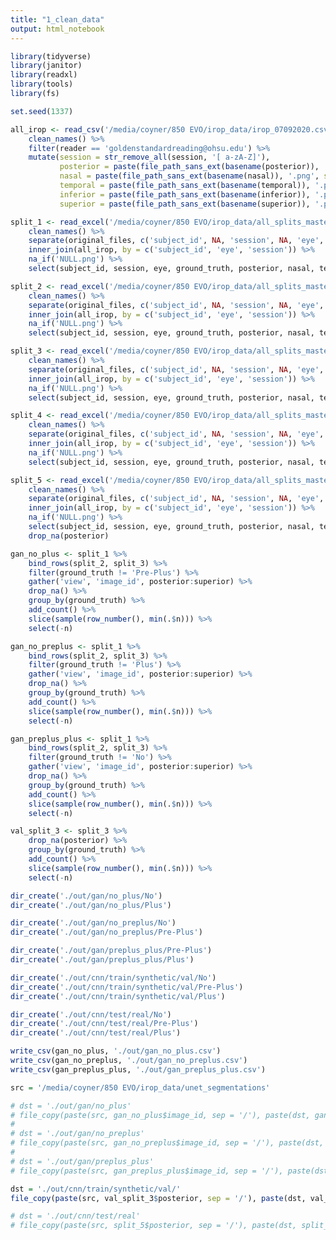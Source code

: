 ```yaml
---
title: "1_clean_data"
output: html_notebook
---
```




```r
library(tidyverse)
library(janitor)
library(readxl)
library(tools)
library(fs)

set.seed(1337)
```



```r
all_irop <- read_csv('/media/coyner/850 EVO/irop_data/irop_07092020.csv') %>%
    clean_names() %>%
    filter(reader == 'goldenstandardreading@ohsu.edu') %>%
    mutate(session = str_remove_all(session, '[ a-zA-Z]'),
           posterior = paste(file_path_sans_ext(basename(posterior)), '.png', sep = ''),
           nasal = paste(file_path_sans_ext(basename(nasal)), '.png', sep = ''),
           temporal = paste(file_path_sans_ext(basename(temporal)), '.png', sep = ''),
           inferior = paste(file_path_sans_ext(basename(inferior)), '.png', sep = ''),
           superior = paste(file_path_sans_ext(basename(superior)), '.png', sep = ''))

split_1 <- read_excel('/media/coyner/850 EVO/irop_data/all_splits_master_file.xlsx', sheet = 1) %>%
    clean_names() %>%
    separate(original_files, c('subject_id', NA, 'session', NA, 'eye', NA), sep = '_') %>%
    inner_join(all_irop, by = c('subject_id', 'eye', 'session')) %>%
    na_if('NULL.png') %>%
    select(subject_id, session, eye, ground_truth, posterior, nasal, temporal, inferior, superior)

split_2 <- read_excel('/media/coyner/850 EVO/irop_data/all_splits_master_file.xlsx', sheet = 2) %>%
    clean_names() %>%
    separate(original_files, c('subject_id', NA, 'session', NA, 'eye', NA), sep = '_') %>%
    inner_join(all_irop, by = c('subject_id', 'eye', 'session')) %>%
    na_if('NULL.png') %>%
    select(subject_id, session, eye, ground_truth, posterior, nasal, temporal, inferior, superior)

split_3 <- read_excel('/media/coyner/850 EVO/irop_data/all_splits_master_file.xlsx', sheet = 3) %>%
    clean_names() %>%
    separate(original_files, c('subject_id', NA, 'session', NA, 'eye', NA), sep = '_') %>%
    inner_join(all_irop, by = c('subject_id', 'eye', 'session')) %>%
    na_if('NULL.png') %>%
    select(subject_id, session, eye, ground_truth, posterior, nasal, temporal, inferior, superior)

split_4 <- read_excel('/media/coyner/850 EVO/irop_data/all_splits_master_file.xlsx', sheet = 4) %>%
    clean_names() %>%
    separate(original_files, c('subject_id', NA, 'session', NA, 'eye', NA), sep = '_') %>%
    inner_join(all_irop, by = c('subject_id', 'eye', 'session')) %>%
    na_if('NULL.png') %>%
    select(subject_id, session, eye, ground_truth, posterior, nasal, temporal, inferior, superior)

split_5 <- read_excel('/media/coyner/850 EVO/irop_data/all_splits_master_file.xlsx', sheet = 5) %>%
    clean_names() %>%
    separate(original_files, c('subject_id', NA, 'session', NA, 'eye', NA), sep = '_') %>%
    inner_join(all_irop, by = c('subject_id', 'eye', 'session')) %>%
    na_if('NULL.png') %>%
    select(subject_id, session, eye, ground_truth, posterior, nasal, temporal, inferior, superior) %>%
    drop_na(posterior)
```


```r
gan_no_plus <- split_1 %>%
    bind_rows(split_2, split_3) %>%
    filter(ground_truth != 'Pre-Plus') %>%
    gather('view', 'image_id', posterior:superior) %>%
    drop_na() %>%
    group_by(ground_truth) %>%
    add_count() %>%
    slice(sample(row_number(), min(.$n))) %>%
    select(-n)

gan_no_preplus <- split_1 %>%
    bind_rows(split_2, split_3) %>%
    filter(ground_truth != 'Plus') %>%
    gather('view', 'image_id', posterior:superior) %>%
    drop_na() %>%
    group_by(ground_truth) %>%
    add_count() %>%
    slice(sample(row_number(), min(.$n))) %>%
    select(-n)

gan_preplus_plus <- split_1 %>%
    bind_rows(split_2, split_3) %>%
    filter(ground_truth != 'No') %>%
    gather('view', 'image_id', posterior:superior) %>%
    drop_na() %>%
    group_by(ground_truth) %>%
    add_count() %>%
    slice(sample(row_number(), min(.$n))) %>%
    select(-n)

val_split_3 <- split_3 %>%
    drop_na(posterior) %>%
    group_by(ground_truth) %>%
    add_count() %>%
    slice(sample(row_number(), min(.$n))) %>%
    select(-n)
```




```r
dir_create('./out/gan/no_plus/No')
dir_create('./out/gan/no_plus/Plus')

dir_create('./out/gan/no_preplus/No')
dir_create('./out/gan/no_preplus/Pre-Plus')

dir_create('./out/gan/preplus_plus/Pre-Plus')
dir_create('./out/gan/preplus_plus/Plus')

dir_create('./out/cnn/train/synthetic/val/No')
dir_create('./out/cnn/train/synthetic/val/Pre-Plus')
dir_create('./out/cnn/train/synthetic/val/Plus')

dir_create('./out/cnn/test/real/No')
dir_create('./out/cnn/test/real/Pre-Plus')
dir_create('./out/cnn/test/real/Plus')
```


```r
write_csv(gan_no_plus, './out/gan_no_plus.csv')
write_csv(gan_no_preplus, './out/gan_no_preplus.csv')
write_csv(gan_preplus_plus, './out/gan_preplus_plus.csv')
```


```r
src = '/media/coyner/850 EVO/irop_data/unet_segmentations'

# dst = './out/gan/no_plus'
# file_copy(paste(src, gan_no_plus$image_id, sep = '/'), paste(dst, gan_no_plus$ground_truth, gan_no_plus$image_id, sep = '/'), overwrite = TRUE)
# 
# dst = './out/gan/no_preplus'
# file_copy(paste(src, gan_no_preplus$image_id, sep = '/'), paste(dst, gan_no_preplus$ground_truth, gan_no_preplus$image_id, sep = '/'), overwrite = TRUE)
# 
# dst = './out/gan/preplus_plus'
# file_copy(paste(src, gan_preplus_plus$image_id, sep = '/'), paste(dst, gan_preplus_plus$ground_truth, gan_preplus_plus$image_id, sep = '/'), overwrite = TRUE)

dst = './out/cnn/train/synthetic/val/'
file_copy(paste(src, val_split_3$posterior, sep = '/'), paste(dst, val_split_3$ground_truth, val_split_3$posterior, sep = '/'), overwrite = TRUE)

# dst = './out/cnn/test/real'
# file_copy(paste(src, split_5$posterior, sep = '/'), paste(dst, split_5$ground_truth, split_5$posterior, sep = '/'), overwrite = TRUE)
```

